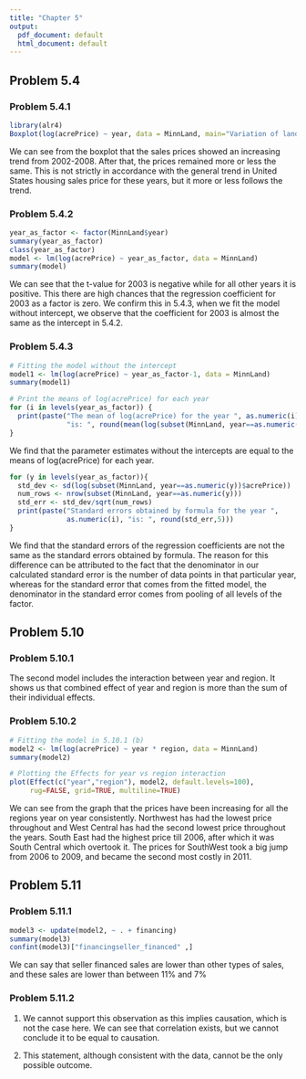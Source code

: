 ---
title: "Chapter 5"
output:
  pdf_document: default
  html_document: default
---

## Problem 5.4

### Problem 5.4.1
```{r message=FALSE}
library(alr4)
Boxplot(log(acrePrice) ~ year, data = MinnLand, main="Variation of land price with year", id.n=1)
```
We can see from the boxplot that the sales prices showed an increasing trend from 2002-2008. After that, the prices remained more or less the same. This is not strictly in accordance with the general trend in United States housing sales price for these years, but it more or less follows the trend.

### Problem 5.4.2
```{r}
year_as_factor <- factor(MinnLand$year)
summary(year_as_factor)
class(year_as_factor)
model <- lm(log(acrePrice) ~ year_as_factor, data = MinnLand)
summary(model)
```

We can see that the t-value for 2003 is negative while for all other years it is positive. This there are high chances that the regression coefficient for 2003 as a factor is zero. We confirm this in 5.4.3, when we fit the model without intercept, we observe that the coefficient for 2003 is almost the same as the intercept in 5.4.2. 

### Problem 5.4.3
```{r}
# Fitting the model without the intercept
model1 <- lm(log(acrePrice) ~ year_as_factor-1, data = MinnLand)
summary(model1)

# Print the means of log(acrePrice) for each year
for (i in levels(year_as_factor)) {
  print(paste("The mean of log(acrePrice) for the year ", as.numeric(i), 
              "is: ", round(mean(log(subset(MinnLand, year==as.numeric(i))$acrePrice)),5)))
}
```

We find that the parameter estimates without the intercepts are equal to the means of log(acrePrice) for each year.

```{r}
for (y in levels(year_as_factor)){
  std_dev <- sd(log(subset(MinnLand, year==as.numeric(y))$acrePrice))
  num_rows <- nrow(subset(MinnLand, year==as.numeric(y)))
  std_err <- std_dev/sqrt(num_rows)
  print(paste("Standard errors obtained by formula for the year ", 
              as.numeric(i), "is: ", round(std_err,5)))
}
```

We find that the standard errors of the regression coefficients are not the same as the standard errors obtained by formula. The reason for this difference can be attributed to the fact that the denominator in our calculated standard error is the number of data points in that particular year, whereas for the standard error that comes from the fitted model, the denominator in the standard error comes from pooling of all levels of the factor.

## Problem 5.10

### Problem 5.10.1
The second model includes the interaction between year and region. It shows us that combined effect of year and region is more than the sum of their individual effects.

### Problem 5.10.2
```{r}
# Fitting the model in 5.10.1 (b)
model2 <- lm(log(acrePrice) ~ year * region, data = MinnLand)
summary(model2)

# Plotting the Effects for year vs region interaction
plot(Effect(c("year","region"), model2, default.levels=100), 
     rug=FALSE, grid=TRUE, multiline=TRUE)
```

We can see from the graph that the prices have been increasing for all the regions year on year consistently. Northwest has had the lowest price throughout and West Central has had the second lowest price throughout the years. South East had the highest price till 2006, after which it was South Central which overtook it. The prices for SouthWest took a big jump from 2006 to 2009, and became the second most costly in 2011. 

## Problem 5.11

### Problem 5.11.1
```{r}
model3 <- update(model2, ~ . + financing)
summary(model3)
confint(model3)["financingseller_financed" ,]
```

We can say that seller financed sales are lower than other types of sales, and these sales are lower than between 11% and 7%

### Problem 5.11.2
1. We cannot support this observation as this implies causation, which is not the case here. We can see that correlation exists, but we cannot conclude it to be  equal to causation.

2. This statement, although consistent with the data, cannot be the only possible outcome.
